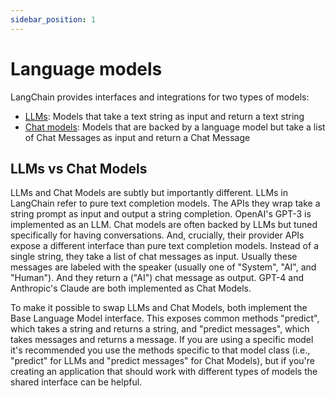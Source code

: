 ```yaml
---
sidebar_position: 1
---
```


# Language models

LangChain provides interfaces and integrations for two types of models:

- [LLMs](/docs/modules/model_io/models/llms/): Models that take a text string as input and return a text string
- [Chat models](/docs/modules/model_io/models/chat/): Models that are backed by a language model but take a list of Chat Messages as input and return a Chat Message

## LLMs vs Chat Models

LLMs and Chat Models are subtly but importantly different. LLMs in LangChain refer to pure text completion models.
The APIs they wrap take a string prompt as input and output a string completion. OpenAI's GPT-3 is implemented as an LLM.
Chat models are often backed by LLMs but tuned specifically for having conversations.
And, crucially, their provider APIs expose a different interface than pure text completion models. Instead of a single string,
they take a list of chat messages as input. Usually these messages are labeled with the speaker (usually one of "System",
"AI", and "Human"). And they return a ("AI") chat message as output. GPT-4 and Anthropic's Claude are both implemented as Chat Models.

To make it possible to swap LLMs and Chat Models, both implement the Base Language Model interface. This exposes common
methods "predict", which takes a string and returns a string, and "predict messages", which takes messages and returns a message.
If you are using a specific model it's recommended you use the methods specific to that model class (i.e., "predict" for LLMs and "predict messages" for Chat Models),
but if you're creating an application that should work with different types of models the shared interface can be helpful.
